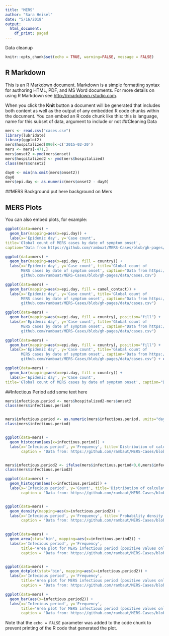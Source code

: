 ```yaml
---
title: "MERS"
author: "Sara Heisel"
date: "5/16/2018"
output:
  html_document:
    df_print: paged
---
```

Data cleanup
```r
knitr::opts_chunk$set(echo = TRUE, warning=FALSE, message = FALSE)
```



## R Markdown

This is an R Markdown document. Markdown is a simple formatting syntax for authoring HTML, PDF, and MS Word documents. For more details on using R Markdown see <http://rmarkdown.rstudio.com>.

When you click the **Knit** button a document will be generated that includes both content as well as the output of any embedded R code chunks within the document. You can embed an R code chunk like this:
this is language, name for this subset of data, argument to include or not
##Cleaning Data
```r
mers <- read.csv("cases.csv")
library(lubridate)
library(ggplot2)
mers$hospitalized[890]<-c('2015-02-20')
mers <- mers[-471,]
mers$onset2 <-ymd(mers$onset)
mers$hospitalized2 <- ymd(mers$hospitalized)
class(mers$onset2)

day0 <- min(na.omit(mers$onset2))
day0
mers$epi.day <- as.numeric(mers$onset2 - day0)

```
##MERS Background
put here background on Mers

## MERS Plots

You can also embed plots, for example:

```r
ggplot(data=mers) + 
  geom_bar(mapping=aes(x=epi.day)) +
  labs(x='Epidemic day', y='Case count', 
title='Global count of MERS cases by date of symptom onset', 
caption="Data from https://github.com/rambuat/MERS-Cases/blob/gh-pages/data/cases.csv")

ggplot(data=mers) + 
  geom_bar(mapping=aes(x=epi.day, fill = country)) +
  labs(x='Epidemic day', y='Case count', title='Global count of 
       MERS cases by date of symptom onset', caption="Data from https://
       github.com/rambuat/MERS-Cases/blob/gh-pages/data/cases.csv")

ggplot(data=mers) + 
  geom_bar(mapping=aes(x=epi.day, fill = camel_contact)) +
  labs(x='Epidemic day', y='Case count', title='Global count of 
       MERS cases by date of symptom onset', caption="Data from https://
       github.com/rambuat/MERS-Cases/blob/gh-pages/data/cases.csv")

ggplot(data=mers) + 
  geom_bar(mapping=aes(x=epi.day, fill = country), position="fill") +
  labs(x='Epidemic day', y='Case count', title='Global count of 
       MERS cases by date of symptom onset', caption="Data from https://
       github.com/rambuat/MERS-Cases/blob/gh-pages/data/cases.csv")

ggplot(data=mers) + 
  geom_bar(mapping=aes(x=epi.day, fill = country), position="fill") +
  labs(x='Epidemic day', y='Case count', title='Global count of 
       MERS cases by date of symptom onset', caption="Data from https://
       github.com/rambuat/MERS-Cases/blob/gh-pages/data/cases.csv") + coord_flip()

ggplot(data=mers) + 
  geom_bar(mapping=aes(x=epi.day, fill = country)) +
  labs(x='Epidemic day', y='Case count', 
title='Global count of MERS cases by date of symptom onset', caption="Data from https://github.com/rambuat/MERS-Cases/blob/gh-pages/data/cases.csv") + coord_polar()
```
##Infectious Period
add some text here
```r
mers$infectious.period <- mers$hospitalized2-mers$onset2
class(mers$infectious.period)


mers$infectious.period <- as.numeric(mers$infectious.period, units="days")
class(mers$infectious.period)


ggplot(data=mers) +
  geom_histogram(aes(x=infectious.period)) +
  labs(x='Infecious period', y='Frequency', title='Distribution of calculated MERS infectious period',
       caption = "Data from: https://github.com/rambaut/MERS-Cases/blob/gh-pages/data/cases.csv")


mers$infectious.period2 <- ifelse(mers$infectious.period<0,0,mers$infectious.period)
class(mers$infectious.period2)

ggplot(data=mers) +
  geom_histogram(aes(x=infectious.period2)) +
  labs(x='Infecious period', y='Count', title='Distribution of calculated MERS infectious period',
       caption = "Data from: https://github.com/rambaut/MERS-Cases/blob/gh-pages/data/cases.csv")


ggplot(data=mers) +
  geom_density(mapping=aes(x=infectious.period2)) +
  labs(x='Infecious period', y='Frequency', title='Probability density for MERS infectious period\ (positive values only',
       caption = "Data from: https://github.com/rambaut/MERS-Cases/blob/gh-pages/data/cases.csv")

 
ggplot(data=mers) +
  geom_area(stat='bin', mapping=aes(x=infectious.period2)) +
  labs(x='Infecious period', y='Frequency', 
       title='Area plot for MERS infectious period (positive values only',
       caption = "Data from: https://github.com/rambaut/MERS-Cases/blob/gh-pages/data/cases.csv")


ggplot(data=mers) +
  geom_dotplot(stat='bin', mapping=aes(x=infectious.period2)) +
  labs(x='Infecious period', y='Frequency', 
       title='Area plot for MERS infectious period (positive values only',
       caption = "Data from: https://github.com/rambaut/MERS-Cases/blob/gh-pages/data/cases.csv")

ggplot(data=mers) +
  geom_bar(aes(x=infectious.period2)) +
  labs(x='Infecious period', y='Frequency', 
       title='Area plot for MERS infectious period (positive values only',
       caption = "Data from: https://github.com/rambaut/MERS-Cases/blob/gh-pages/data/cases.csv")
```
Note that the `echo = FALSE` parameter was added to the code chunk to prevent printing of the R code that generated the plot.
